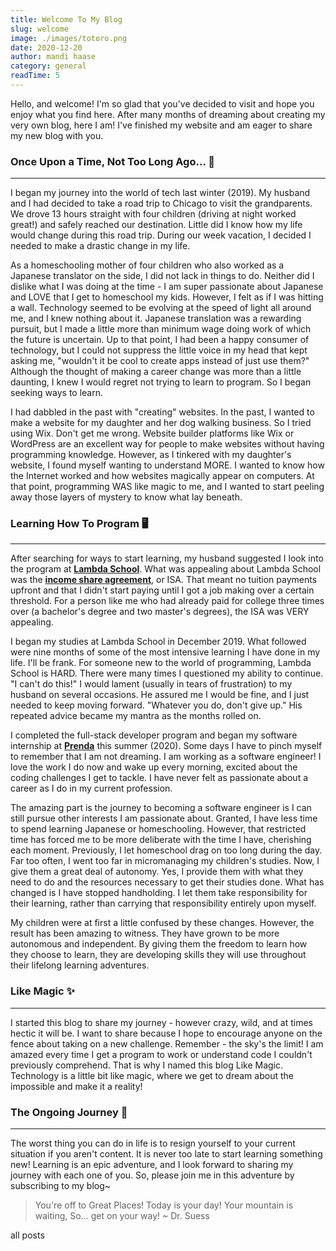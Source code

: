 ```yaml
---
title: Welcome To My Blog
slug: welcome
image: ./images/totoro.png
date: 2020-12-20
author: mandi haase
category: general
readTime: 5
---
```



Hello, and welcome! I'm so glad that you've decided to visit and hope you enjoy what you find here.
After many months of dreaming about creating my very own blog, here I am! I've finished my website
and am eager to share my new blog with you.

### Once Upon a Time, Not Too Long Ago… 🌠

---

I began my journey into the world of tech last winter (2019). My husband and I had decided to take a road trip to Chicago to visit the grandparents. We drove 13 hours straight with four children (driving at night worked great!) and safely reached our destination. Little did I know how my life would change during this road trip. During our week vacation, I decided I needed to make a drastic change in my life.

As a homeschooling mother of four children who also worked as a Japanese translator on the side, I did not lack in things to do. Neither did I dislike what I was doing at the time - I am super passionate about Japanese and LOVE that I get to homeschool my kids. However, I felt as if I was hitting a wall. Technology seemed to be evolving at the speed of light all around me, and I knew nothing about it. Japanese translation was a rewarding pursuit, but I made a little more than minimum wage doing work of which the future is uncertain. Up to that point, I had been a happy consumer of technology, but I could not suppress the little voice in my head that kept asking me, "wouldn't it be cool to create apps instead of just use them?" Although the thought of making a career change was more than a little daunting, I knew I would regret not trying to learn to program. So I began seeking ways to learn.

I had dabbled in the past with "creating" websites. In the past, I wanted to make a website for my daughter and her dog walking business. So I tried using Wix. Don't get me wrong. Website builder platforms like Wix or WordPress are an excellent way for people to make websites without having programming knowledge. However, as I tinkered with my daughter's website, I found myself wanting to understand MORE. I wanted to know how the Internet worked and how websites magically appear on computers. At that point, programming WAS like magic to me, and I wanted to start peeling away those layers of mystery to know what lay beneath.

### Learning How To Program 🖥️

---

After searching for ways to start learning, my husband suggested I look into the program at **[Lambda School](https://lambdaschool.com/)**. What was appealing about Lambda School was the **[income share agreement](https://lambdaschool.com/tuition/isa)**, or ISA. That meant no tuition payments upfront and that I didn't start paying until I got a job making over a certain threshold. For a person like me who had already paid for college three times over (a bachelor's degree and two master's degrees), the ISA was VERY appealing.

I began my studies at Lambda School in December 2019. What followed were nine months of some of the most intensive learning I have done in my life. I'll be frank. For someone new to the world of programming, Lambda School is HARD. There were many times I questioned my ability to continue. "I can't do this!" I would lament (usually in tears of frustration) to my husband on several occasions. He assured me I would be fine, and I just needed to keep moving forward. "Whatever you do, don't give up." His repeated advice became my mantra as the months rolled on.

I completed the full-stack developer program and began my software internship at **[Prenda](https://prendaschool.com/)** this summer (2020). Some days I have to pinch myself to remember that I am not dreaming. I am working as a software engineer! I love the work I do now and wake up every morning, excited about the coding challenges I get to tackle. I have never felt as passionate about a career as I do in my current profession.

The amazing part is the journey to becoming a software engineer is I can still pursue other interests I am passionate about. Granted, I have less time to spend learning Japanese or homeschooling. However, that restricted time has forced me to be more deliberate with the time I have, cherishing each moment. Previously, I let homeschool drag on too long during the day. Far too often, I went too far in micromanaging my children's studies. Now, I give them a great deal of autonomy. Yes, I provide them with what they need to do and the resources necessary to get their studies done. What has changed is I have stopped handholding. I let them take responsibility for their learning, rather than carrying that responsibility entirely upon myself.

My children were at first a little confused by these changes. However, the result has been amazing to witness. They have grown to be more autonomous and independent. By giving them the freedom to learn how they choose to learn, they are developing skills they will use throughout their lifelong learning adventures.

### Like Magic ✨

---

I started this blog to share my journey - however crazy, wild, and at times hectic it will be. I want to share because I hope to encourage anyone on the fence about taking on a new challenge. Remember - the sky's the limit! I am amazed every time I get a program to work or understand code I couldn't previously comprehend. That is why I named this blog Like Magic. Technology is a little bit like magic, where we get to dream about the impossible and make it a reality!

### The Ongoing Journey 🌱

---

The worst thing you can do in life is to resign yourself to your current situation if you aren't content. It is never too late to start learning something new! Learning is an epic adventure, and I look forward to sharing my journey with each one of you. So, please join me in this adventure by subscribing to my blog~

<blockquote>
You're off to Great Places!
Today is your day!
Your mountain is waiting,
So... get on your way!
~ Dr. Suess

</blockquote>

<Link to="/" className="btn center-btn">
  all posts
</Link>
